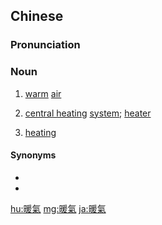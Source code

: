 {{also|暖气}}
==Chinese==
{{zh-forms|s=暖气}}

===Pronunciation===
{{zh-pron
|m=nuǎnqì
|c=nyun5 hei3
|mn=loán-khì
|cat=n
}}

===Noun===
{{zh-noun}}

# {{qualifier|literally}} [[warm]] [[air]]
# {{qualifier|by extension}} [[central heating]] [[system]]; [[heater]]
# [[heating]]

====Synonyms====
* {{zh-l|集中供熱|tr=jízhōng gōngrè}}
* {{zh-l|中央暖氣系統|tr=zhōngyāng nuǎnqì xìtǒng}}

{{zh-cat|Elementary}}

[[hu:暖氣]]
[[mg:暖氣]]
[[ja:暖氣]]